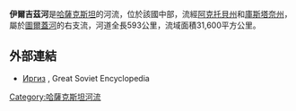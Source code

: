 {{coord|48.2579|N|62.0222|E|display=title}}

'''伊爾吉茲河'''是[[哈薩克斯坦|哈薩克斯坦]]的河流，位於該國中部，流經[[阿克托貝州|阿克托貝州]]和[[庫斯塔奈州|庫斯塔奈州]]，屬於[[圖爾蓋河|圖爾蓋河]]的右支流，河道全長593公里，流域面積31,600平方公里。

==外部連結==
* [http://bse.sci-lib.com/article056488.html Иргиз] {{Wayback|url=http://bse.sci-lib.com/article056488.html |date=20210412144330 }}, Great Soviet Encyclopedia

{{Kazakhstan-geo-stub}}
[[Category:哈薩克斯坦河流|Category:哈薩克斯坦河流]]